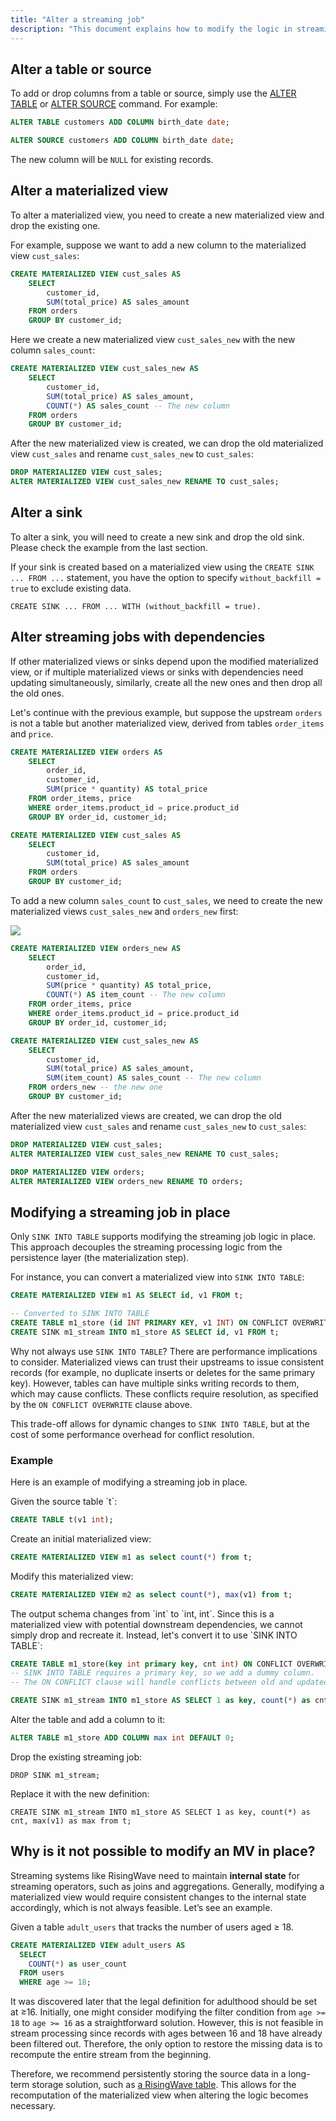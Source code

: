 ```yaml
---
title: "Alter a streaming job"
description: "This document explains how to modify the logic in streaming pipelines within RisingWave. Understanding these mechanisms is essential for effectively managing your data processing workflows."
---
```


## Alter a table or source

To add or drop columns from a table or source, simply use the [ALTER TABLE](/sql/commands/sql-alter-table) or [ALTER SOURCE](/sql/commands/sql-alter-source) command. For example:

```sql
ALTER TABLE customers ADD COLUMN birth_date date;

ALTER SOURCE customers ADD COLUMN birth_date date;

```

The new column will be `NULL` for existing records.

## Alter a materialized view

To alter a materialized view, you need to create a new materialized view and drop the existing one.

For example, suppose we want to add a new column to the materialized view `cust_sales`:

```sql
CREATE MATERIALIZED VIEW cust_sales AS
    SELECT
        customer_id,
        SUM(total_price) AS sales_amount
    FROM orders
    GROUP BY customer_id;

```

Here we create a new materialized view `cust_sales_new` with the new column `sales_count`:

```sql
CREATE MATERIALIZED VIEW cust_sales_new AS
    SELECT
        customer_id,
        SUM(total_price) AS sales_amount,
        COUNT(*) AS sales_count -- The new column
    FROM orders
    GROUP BY customer_id;

```

After the new materialized view is created, we can drop the old materialized view `cust_sales` and rename `cust_sales_new` to `cust_sales`:

```sql
DROP MATERIALIZED VIEW cust_sales;
ALTER MATERIALIZED VIEW cust_sales_new RENAME TO cust_sales;
```

## Alter a sink

To alter a sink, you will need to create a new sink and drop the old sink. Please check the example from the last section.

If your sink is created based on a materialized view using the `CREATE SINK ... FROM ...` statement, you have the option to specify `without_backfill = true` to exclude existing data.

```
CREATE SINK ... FROM ... WITH (without_backfill = true).
```

## Alter streaming jobs with dependencies

If other materialized views or sinks depend upon the modified materialized view, or if multiple materialized views or sinks with dependencies need updating simultaneously, similarly, create all the new ones and then drop all the old ones.

Let's continue with the previous example, but suppose the upstream `orders` is not a table but another materialized view, derived from tables `order_items` and `price`.

```sql
CREATE MATERIALIZED VIEW orders AS
    SELECT
        order_id,
        customer_id,
        SUM(price * quantity) AS total_price
    FROM order_items, price
    WHERE order_items.product_id = price.product_id
    GROUP BY order_id, customer_id;

CREATE MATERIALIZED VIEW cust_sales AS
    SELECT
        customer_id,
        SUM(total_price) AS sales_amount
    FROM orders
    GROUP BY customer_id;
```

To add a new column `sales_count` to `cust_sales`, we need to create the new materialized views `cust_sales_new` and `orders_new` first:
<Frame>
  <img src="/images/current/alter-streaming/streaming-with-dependencies-create-new.svg"/>
</Frame>

```sql
CREATE MATERIALIZED VIEW orders_new AS
    SELECT
        order_id,
        customer_id,
        SUM(price * quantity) AS total_price,
        COUNT(*) AS item_count -- The new column
    FROM order_items, price
    WHERE order_items.product_id = price.product_id
    GROUP BY order_id, customer_id;

CREATE MATERIALIZED VIEW cust_sales_new AS
    SELECT
        customer_id,
        SUM(total_price) AS sales_amount,
        SUM(item_count) AS sales_count -- The new column
    FROM orders_new -- the new one
    GROUP BY customer_id;
```

After the new materialized views are created, we can drop the old materialized view `cust_sales` and rename `cust_sales_new` to `cust_sales`:

```sql
DROP MATERIALIZED VIEW cust_sales;
ALTER MATERIALIZED VIEW cust_sales_new RENAME TO cust_sales;

DROP MATERIALIZED VIEW orders;
ALTER MATERIALIZED VIEW orders_new RENAME TO orders;
```

## Modifying a streaming job in place

Only `SINK INTO TABLE` supports modifying the streaming job logic in place. This approach decouples the streaming processing logic from the persistence layer (the materialization step).

For instance, you can convert a materialized view into `SINK INTO TABLE`:

```sql
CREATE MATERIALIZED VIEW m1 AS SELECT id, v1 FROM t;

-- Converted to SINK INTO TABLE
CREATE TABLE m1_store (id INT PRIMARY KEY, v1 INT) ON CONFLICT OVERWRITE;
CREATE SINK m1_stream INTO m1_store AS SELECT id, v1 FROM t;
```

Why not always use `SINK INTO TABLE`? There are performance implications to consider. Materialized views can trust their upstreams to issue consistent records (for example, no duplicate inserts or deletes for the same primary key). However, tables can have multiple sinks writing records to them, which may cause conflicts. These conflicts require resolution, as specified by the `ON CONFLICT OVERWRITE` clause above.

This trade-off allows for dynamic changes to `SINK INTO TABLE`, but at the cost of some performance overhead for conflict resolution.

### Example

Here is an example of modifying a streaming job in place.

<Steps>
  <Step title="Create the initial objects">
    Given the source table `t`:

```sql
CREATE TABLE t(v1 int);
```

Create an initial materialized view:

```sql
CREATE MATERIALIZED VIEW m1 as select count(*) from t;
```

Modify this materialized view:

```sql
CREATE MATERIALIZED VIEW m2 as select count(*), max(v1) from t;
```
  </Step>
  <Step title="Convert to `SINK INTO TABLE`">
    The output schema changes from `int` to `int, int`. Since this is a materialized view with potential downstream dependencies, we cannot simply drop and recreate it. Instead, let's convert it to use `SINK INTO TABLE`:

```sql
CREATE TABLE m1_store(key int primary key, cnt int) ON CONFLICT OVERWRITE; 
-- SINK INTO TABLE requires a primary key, so we add a dummy column.
-- The ON CONFLICT clause will handle conflicts between old and updated records from new streaming job.

CREATE SINK m1_stream INTO m1_store AS SELECT 1 as key, count(*) as cnt from t;
```
  </Step>
  <Step title="Add column">

Alter the table and add a column to it:

```sql
ALTER TABLE m1_store ADD COLUMN max int DEFAULT 0;
```

Drop the existing streaming job:
```
DROP SINK m1_stream;
```

Replace it with the new definition:
```
CREATE SINK m1_stream INTO m1_store AS SELECT 1 as key, count(*) as cnt, max(v1) as max from t;
```
  </Step>
</Steps>

## Why is it not possible to modify an MV in place?

Streaming systems like RisingWave need to maintain **internal state** for streaming operators, such as joins and aggregations. Generally, modifying a materialized view would require consistent changes to the internal state accordingly, which is not always feasible. Let’s see an example.

Given a table `adult_users` that tracks the number of users aged ≥ 18.

```sql
CREATE MATERIALIZED VIEW adult_users AS
  SELECT
    COUNT(*) as user_count
  FROM users
  WHERE age >= 18;
```

It was discovered later that the legal definition for adulthood should be set at ≥16\. Initially, one might consider modifying the filter condition from `age >= 18` to `age >= 16` as a straightforward solution. However, this is not feasible in stream processing since records with ages between 16 and 18 have already been filtered out. Therefore, the only option to restore the missing data is to recompute the entire stream from the beginning.

Therefore, we recommend persistently storing the source data in a long-term storage solution, such as [a RisingWave table](/sql/commands/sql-create-table). This allows for the recomputation of the materialized view when altering the logic becomes necessary.
